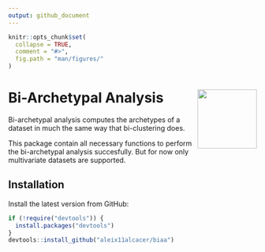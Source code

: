 ```yaml
---
output: github_document
---
```


<!-- README.md is generated from README.Rmd. Please edit that file -->

```r
knitr::opts_chunk$set(
  collapse = TRUE,
  comment = "#>",
  fig.path = "man/figures/"
)
```

# Bi-Archetypal Analysis <img src="man/figures/logo.png" align="right" alt="" width="120" />


Bi-archetypal analysis computes the archetypes of a dataset in much the same way that bi-clustering does.

This package contain all necessary functions to perform the bi-archetypal analysis succesfully. But for now only
multivariate datasets are supported.

## Installation

Install the latest version from GitHub:

```r
if (!require("devtools")) {
  install.packages("devtools")
}
devtools::install_github("aleix11alcacer/biaa")
```



